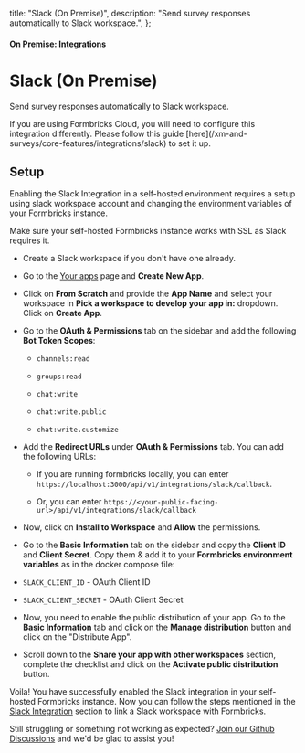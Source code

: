   title: "Slack (On Premise)",
  description: "Send survey responses automatically to Slack workspace.",
};

#### On Premise: Integrations

# Slack (On Premise)

Send survey responses automatically to Slack workspace.

<Note>
  If you are using Formbricks Cloud, you will need to configure this
  integration differently. Please follow this guide
  [here](/xm-and-surveys/core-features/integrations/slack) to set it up.
</Note>

## Setup

Enabling the Slack Integration in a self-hosted environment requires a setup using slack workspace account and changing the environment variables of your Formbricks instance.

<Note>Make sure your self-hosted Formbricks instance works with SSL as Slack requires it.</Note>

* Create a Slack workspace if you don't have one already.

* Go to the [Your apps](https://api.slack.com/apps) page and **Create New App**.

* Click on **From Scratch** and provide the **App Name** and select your workspace in **Pick a workspace to develop your app in:** dropdown. Click on **Create App**.

* Go to the **OAuth & Permissions** tab on the sidebar and add the following **Bot Token Scopes**:

  * `channels:read`

  * `groups:read`

  * `chat:write`

  * `chat:write.public`

  * `chat:write.customize`

* Add the **Redirect URLs** under **OAuth & Permissions** tab. You can add the following URLs:

  * If you are running formbricks locally, you can enter `https://localhost:3000/api/v1/integrations/slack/callback`.

  * Or, you can enter `https://<your-public-facing-url>/api/v1/integrations/slack/callback`

* Now, click on **Install to Workspace** and **Allow** the permissions.

* Go to the **Basic Information** tab on the sidebar and copy the **Client ID** and **Client Secret**. Copy them & add it to your **Formbricks environment variables** as in the docker compose file:

* `SLACK_CLIENT_ID` - OAuth Client ID

* `SLACK_CLIENT_SECRET` - OAuth Client Secret

* Now, you need to enable the public distribution of your app. Go to the **Basic Information** tab and click on the **Manage distribution** button and click on the "Distribute App".

* Scroll down to the **Share your app with other workspaces** section, complete the checklist and click on the **Activate public distribution** button.

Voila! You have successfully enabled the Slack integration in your self-hosted Formbricks instance. Now you can follow the steps mentioned in the [Slack Integration](/developer-docs/integrations/slack) section to link a Slack workspace with Formbricks.



Still struggling or something not working as expected? [Join our Github Discussions](https://github.com/formbricks/formbricks/discussions) and we'd be glad to assist you!
